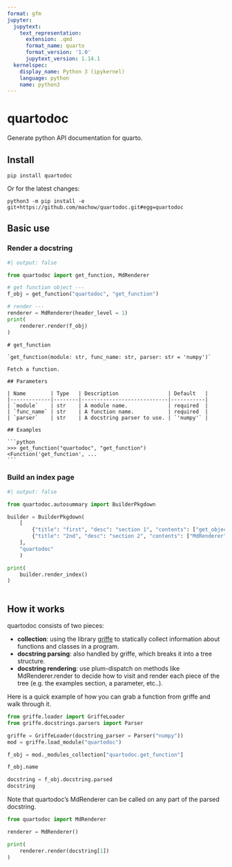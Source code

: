 ```yaml
---
format: gfm
jupyter:
  jupytext:
    text_representation:
      extension: .qmd
      format_name: quarto
      format_version: '1.0'
      jupytext_version: 1.14.1
  kernelspec:
    display_name: Python 3 (ipykernel)
    language: python
    name: python3
---
```


# quartodoc

Generate python API documentation for quarto.

## Install

```
pip install quartodoc
```

Or for the latest changes:

```
python3 -m pip install -e git+https://github.com/machow/quartodoc.git#egg=quartodoc
```

## Basic use

### Render a docstring

```python
#| output: false

from quartodoc import get_function, MdRenderer

# get function object ---
f_obj = get_function("quartodoc", "get_function")

# render ---
renderer = MdRenderer(header_level = 1)
print(
    renderer.render(f_obj)
)
```


    # get_function

    `get_function(module: str, func_name: str, parser: str = 'numpy')`

    Fetch a function.

    ## Parameters

    | Name        | Type   | Description                | Default   |
    |-------------|--------|----------------------------|-----------|
    | `module`    | str    | A module name.             | required  |
    | `func_name` | str    | A function name.           | required  |
    | `parser`    | str    | A docstring parser to use. | `'numpy'` |

    ## Examples

    ```python
    >>> get_function("quartodoc", "get_function")
    <Function('get_function', ...
    ```

### Build an index page

```python
#| output: false

from quartodoc.autosummary import BuilderPkgdown

builder = BuilderPkgdown(
    [
        {"title": "first", "desc": "section 1", "contents": ["get_object", "get_function"]},
        {"title": "2nd", "desc": "section 2", "contents": ["MdRenderer"]}
    ],
    "quartodoc"
    )

print(
    builder.render_index()
)
    
```



## How it works

quartodoc consists of two pieces:

* **collection**: using the library [griffe](https://github.com/mkdocstrings/griffe) to statically
collect information about functions and classes in a program.
* **docstring parsing**: also handled by griffe, which breaks it into a tree structure.
* **docstring rendering**: use plum-dispatch on methods like MdRenderer.render to decide
  how to visit and render each piece of the tree (e.g. the examples section, a parameter, etc..).

Here is a quick example of how you can grab a function from griffe and walk through it.

```python
from griffe.loader import GriffeLoader
from griffe.docstrings.parsers import Parser

griffe = GriffeLoader(docstring_parser = Parser("numpy"))
mod = griffe.load_module("quartodoc")

f_obj = mod._modules_collection["quartodoc.get_function"]
```

```python
f_obj.name
```

```python
docstring = f_obj.docstring.parsed
docstring
```

Note that quartodoc's MdRenderer can be called on any part of the parsed docstring.

```python
from quartodoc import MdRenderer

renderer = MdRenderer()

print(
    renderer.render(docstring[1])
)
```



